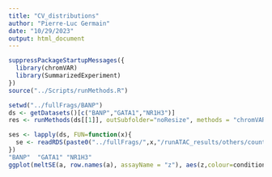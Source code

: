 ```yaml
---
title: "CV_distributions"
author: "Pierre-Luc Germain"
date: "10/29/2023"
output: html_document
---
```


```r
suppressPackageStartupMessages({
  library(chromVAR)
  library(SummarizedExperiment)
})
source("../Scripts/runMethods.R")
```

```r
setwd("../fullFrags/BANP")
ds <- getDatasets()[c("BANP","GATA1","NR1H3")]
res <- runMethods(ds[[1]], outSubfolder="noResize", methods = "chromVAR", peakWidth = NA)
```


```r
ses <- lapply(ds, FUN=function(x){
  se <- readRDS(paste0("../fullFrags/",x,"/runATAC_results/others/countmatrix.rds"))
})
"BANP"  "GATA1" "NR1H3"
ggplot(meltSE(a, row.names(a), assayName = "z"), aes(z,colour=condition)) + geom_density() + theme(legend.position = "none") + theme_bw()

```

